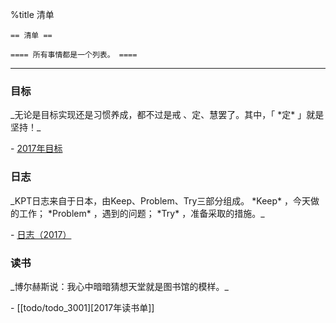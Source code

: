 
%title 清单

 == 清单 ==

 ==== 所有事情都是一个列表。 ====

----

=== 目标 ===

_无论是目标实现还是习惯养成，都不过是戒 、定、慧罢了。其中，「 *定* 」就是坚持！_

- [[todo/todo_1001|2017年目标]]


=== 日志 ===

_KPT日志来自于日本，由Keep、Problem、Try三部分组成。 *Keep* ，今天做的工作； *Problem* ，遇到的问题； *Try* ，准备采取的措施。_

- [[todo/todo_2001|日志（2017）]]	

=== 读书 ===

_博尔赫斯说：我心中暗暗猜想天堂就是图书馆的模样。_

- [[todo/todo_3001][2017年读书单]]

